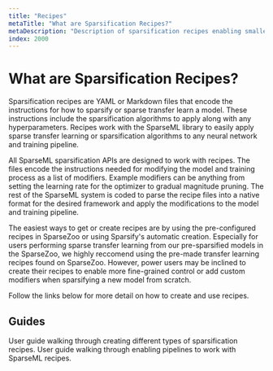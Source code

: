 ```yaml
---
title: "Recipes"
metaTitle: "What are Sparsification Recipes?"
metaDescription: "Description of sparsification recipes enabling smaller and more performant neural networks in deep learning"
index: 2000
---
```


# What are Sparsification Recipes?

Sparsification recipes are YAML or Markdown files that encode the instructions for how to sparsify or sparse transfer learn a model.
These instructions include the sparsification algorithms to apply along with any hyperparameters.
Recipes work with the SparseML library to easily apply sparse transfer learning or sparsification algorithms to any neural network and training pipeline.

All SparseML sparsification APIs are designed to work with recipes.
The files encode the instructions needed for modifying the model and training process as a list of modifiers.
Example modifiers can be anything from setting the learning rate for the optimizer to gradual magnitude pruning.
The rest of the SparseML system is coded to parse the recipe files into a native format for the desired framework and apply the modifications to the model and training pipeline.

The easiest ways to get or create recipes are by using the pre-configured recipes in SparseZoo or using Sparsify's automatic creation.
Especially for users performing sparse transfer learning from our pre-sparsified models in the SparseZoo, we highly reccomend using the
pre-made transfer learning recipes found on SparseZoo. However, power users may be inclined to create their recipes to enable more
fine-grained control or add custom modifiers when sparsifying a new model from scratch.

Follow the links below for more detail on how to create and use recipes.

## Guides

<LinkCards>
  <LinkCard href="./creating" heading="Creating Sparsification Recipes">
    User guide walking through creating different types of sparsification recipes.
  </LinkCard>

  <LinkCard href="./enabling" heading="Enabling Pipelines">
    User guide walking through enabling pipelines to work with SparseML recipes.
  </LinkCard>
</LinkCards>
